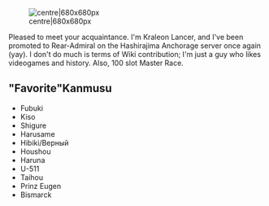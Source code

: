 [[File:Myoffice.png|centre|680x680px]]

Pleased to meet your acquaintance. I'm Kraleon Lancer, and I've been promoted to Rear-Admiral on the Hashirajima Anchorage server once again (yay). I don't do much is terms of Wiki contribution; I'm just a guy who likes videogames and history. Also, 100 slot Master Race.

=='''"'''Favorite'''" '''Kanmusu==

* Fubuki
* Kiso
* Shigure
* Harusame
* Hibiki/Верный
* Houshou
* Haruna
* U-511
* Taihou
* Prinz Eugen
* Bismarck